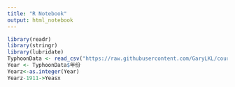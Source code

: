 ```yaml
---
title: "R Notebook"
output: html_notebook
---
```


```r
library(readr)
library(stringr)
library(lubridate)
TyphoonData <- read_csv("https://raw.githubusercontent.com/GaryLKL/course-programming-for-ds-Quiz/master/TyphoonData.csv", col_types = cols(.default = col_character()))
Year <- TyphoonData$年份
Yearz<-as.integer(Year)
Yearz-1911->Yeasx

```


